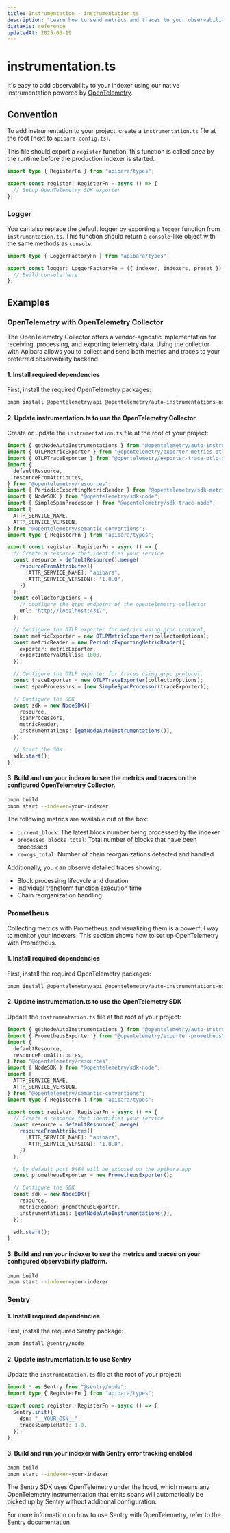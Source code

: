 ```yaml
---
title: Instrumentation - instrumentation.ts
description: "Learn how to send metrics and traces to your observability platform using instrumentation.ts."
diataxis: reference
updatedAt: 2025-03-19
---
```


# instrumentation.ts

It's easy to add observability to your indexer using our native instrumentation powered by [OpenTelemetry](https://opentelemetry.io/).

## Convention

To add instrumentation to your project, create a `instrumentation.ts` file at the root (next to `apibara.config.ts`).

This file should export a `register` function, this function is called _once_ by the runtime before the production indexer is started.

```ts [instrumentation.ts]
import type { RegisterFn } from "apibara/types";

export const register: RegisterFn = async () => {
  // Setup OpenTelemetry SDK exporter
};
```

### Logger

You can also replace the default logger by exporting a `logger` function from `instrumentation.ts`. This function should return a `console`-like object with the same methods as `console`.

```ts [instrumentation.ts]
import type { LoggerFactoryFn } from "apibara/types";

export const logger: LoggerFactoryFn = ({ indexer, indexers, preset }) => {
  // Build console here.
};
```

## Examples

### OpenTelemetry with OpenTelemetry Collector

The OpenTelemetry Collector offers a vendor-agnostic implementation for receiving, processing, and exporting telemetry data. Using the collector with Apibara allows you to collect and send both metrics and traces to your preferred observability backend.

#### 1. Install required dependencies

First, install the required OpenTelemetry packages:

```bash
pnpm install @opentelemetry/api @opentelemetry/auto-instrumentations-node @opentelemetry/exporter-metrics-otlp-grpc @opentelemetry/exporter-trace-otlp-grpc @opentelemetry/resources @opentelemetry/sdk-node @opentelemetry/sdk-metrics @opentelemetry/sdk-trace-node @opentelemetry/semantic-conventions
```

#### 2. Update instrumentation.ts to use the OpenTelemetry Collector

Create or update the `instrumentation.ts` file at the root of your project:

```ts [instrumentation.ts]
import { getNodeAutoInstrumentations } from "@opentelemetry/auto-instrumentations-node";
import { OTLPMetricExporter } from "@opentelemetry/exporter-metrics-otlp-grpc";
import { OTLPTraceExporter } from "@opentelemetry/exporter-trace-otlp-grpc";
import {
  defaultResource,
  resourceFromAttributes,
} from "@opentelemetry/resources";
import { PeriodicExportingMetricReader } from "@opentelemetry/sdk-metrics";
import { NodeSDK } from "@opentelemetry/sdk-node";
import { SimpleSpanProcessor } from "@opentelemetry/sdk-trace-node";
import {
  ATTR_SERVICE_NAME,
  ATTR_SERVICE_VERSION,
} from "@opentelemetry/semantic-conventions";
import type { RegisterFn } from "apibara/types";

export const register: RegisterFn = async () => {
  // Create a resource that identifies your service
  const resource = defaultResource().merge(
    resourceFromAttributes({
      [ATTR_SERVICE_NAME]: "apibara",
      [ATTR_SERVICE_VERSION]: "1.0.0",
    })
  );
  const collectorOptions = {
    // configure the grpc endpoint of the opentelemetry-collector
    url: "http://localhost:4317",
  };

  // Configure the OTLP exporter for metrics using grpc protocol,
  const metricExporter = new OTLPMetricExporter(collectorOptions);
  const metricReader = new PeriodicExportingMetricReader({
    exporter: metricExporter,
    exportIntervalMillis: 1000,
  });

  // Configure the OTLP exporter for traces using grpc protocol,
  const traceExporter = new OTLPTraceExporter(collectorOptions);
  const spanProcessors = [new SimpleSpanProcessor(traceExporter)];

  // Configure the SDK
  const sdk = new NodeSDK({
    resource,
    spanProcessors,
    metricReader,
    instrumentations: [getNodeAutoInstrumentations()],
  });

  // Start the SDK
  sdk.start();
};
```

#### 3. Build and run your indexer to see the metrics and traces on the configured OpenTelemetry Collector.

```bash
pnpm build
pnpm start --indexer=your-indexer
```

The following metrics are available out of the box:

- `current_block`: The latest block number being processed by the indexer
- `processed_blocks_total`: Total number of blocks that have been processed
- `reorgs_total`: Number of chain reorganizations detected and handled

Additionally, you can observe detailed traces showing:

- Block processing lifecycle and duration
- Individual transform function execution time
- Chain reorganization handling

### Prometheus

Collecting metrics with Prometheus and visualizing them is a powerful way to monitor your indexers. This section shows how to set up OpenTelemetry with Prometheus.

#### 1. Install required dependencies

First, install the required OpenTelemetry packages:

```bash
pnpm install @opentelemetry/api @opentelemetry/auto-instrumentations-node @opentelemetry/exporter-prometheus @opentelemetry/resources @opentelemetry/sdk-node @opentelemetry/semantic-conventions
```

#### 2. Update instrumentation.ts to use the OpenTelemetry SDK

Update the `instrumentation.ts` file at the root of your project:

```ts [instrumentation.ts]
import { getNodeAutoInstrumentations } from "@opentelemetry/auto-instrumentations-node";
import { PrometheusExporter } from "@opentelemetry/exporter-prometheus";
import {
  defaultResource,
  resourceFromAttributes,
} from "@opentelemetry/resources";
import { NodeSDK } from "@opentelemetry/sdk-node";
import {
  ATTR_SERVICE_NAME,
  ATTR_SERVICE_VERSION,
} from "@opentelemetry/semantic-conventions";
import type { RegisterFn } from "apibara/types";

export const register: RegisterFn = async () => {
  // Create a resource that identifies your service
  const resource = defaultResource().merge(
    resourceFromAttributes({
      [ATTR_SERVICE_NAME]: "apibara",
      [ATTR_SERVICE_VERSION]: "1.0.0",
    })
  );

  // By default port 9464 will be exposed on the apibara app
  const prometheusExporter = new PrometheusExporter();

  // Configure the SDK
  const sdk = new NodeSDK({
    resource,
    metricReader: prometheusExporter,
    instrumentations: [getNodeAutoInstrumentations()],
  });

  sdk.start();
};
```

#### 3. Build and run your indexer to see the metrics and traces on your configured observability platform.

```bash
pnpm build
pnpm start --indexer=your-indexer
```

### Sentry

#### 1. Install required dependencies

First, install the required Sentry package:

```bash
pnpm install @sentry/node
```

#### 2. Update instrumentation.ts to use Sentry

Update the `instrumentation.ts` file at the root of your project:

```ts [instrumentation.ts]
import * as Sentry from "@sentry/node";
import type { RegisterFn } from "apibara/types";

export const register: RegisterFn = async () => {
  Sentry.init({
    dsn: "__YOUR_DSN__",
    tracesSampleRate: 1.0,
  });
};
```

#### 3. Build and run your indexer with Sentry error tracking enabled

```bash
pnpm build
pnpm start --indexer=your-indexer
```

The Sentry SDK uses OpenTelemetry under the hood, which means any OpenTelemetry instrumentation that emits spans will automatically be picked up by Sentry without additional configuration.

For more information on how to use Sentry with OpenTelemetry, refer to the [Sentry documentation](https://docs.sentry.io/platforms/javascript/guides/node/opentelemetry/).
